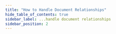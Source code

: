 ```yaml
---
title: "How to Handle Document Relationships"
hide_table_of_contents: true
sidebar_label: ...handle document relationships
sidebar_position: 2
---
```





<LanguageSwitcher supportedLanguages={supportedLanguages} />

<LanguageContent language="csharp">
   <HandleDocumentRelationshipsCsharp />
</LanguageContent>

<LanguageContent language="java">
   <HandleDocumentRelationshipsJava />
</LanguageContent>

<LanguageContent language="nodejs">
   <HandleDocumentRelationshipsNodejs />
</LanguageContent>


<!---
### Client API
- [Include Compare Exchange Values](../../client-api/operations/compare-exchange/include-compare-exchange)

### Indexes
- [Indexing Basics](../../indexes/indexing-basics)
- [Indexing Related Documents](../../indexes/indexing-related-documents)

### Querying
- [Query Overview](../../client-api/session/querying/how-to-query)
- [Querying an Index](../../indexes/querying/query-index)

### Document Extensions
- [Include Time Series](../../document-extensions/timeseries/client-api/session/include/overview)
- [Including Counters](../../document-extensions/counters/counters-and-other-features#including-counters)


-->